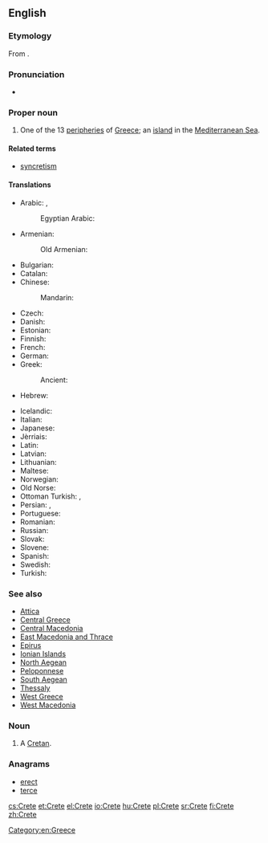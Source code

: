 {{also|crête}}
==English==

===Etymology===
From {{etyl|grc|en}} {{term|Κρήτη||sc=polytonic|tr=Krētē|lang=grc}}.

===Pronunciation===
* {{rhymes|iːt|lang=en}}

===Proper noun===
{{wikipedia}}
{{en-proper noun}}

# One of the 13 [[peripheries]] of [[Greece]]; an [[island]] in the [[Mediterranean Sea]].

====Related terms====
* [[syncretism]]

====Translations====
{{trans-top|island}}
* Arabic: {{t|ar|كريت|f|tr=kirit|sc=Arab}}, {{qualifier|archaic}} {{t|ar|اقريطش|f|tr=ʔiqriṭsh|sc=Arab}}
*: Egyptian Arabic: {{t|arz|كريت|f|tr=kerit|sc=Arab}}
* Armenian: {{t|hy|Կրետե|tr=Krete}}
*: Old Armenian: {{t|xcl|Կրետէ|tr=Kretē}}
* Bulgarian: {{t|bg| Крит|m|tr=Krit|sc=Cyrl}}
* Catalan: {{t+|ca|Creta|f}}
* Chinese:
*: Mandarin: {{t+check|cmn|克里特岛|sc=Hani}} <!-- was "Chinese"; please verify correctness, check script variant (|sc=Hani or |sc=Hans; see [[Template:t/documentation]]) -->
* Czech: {{t+|cs|Kréta|f}}
* Danish: {{t|da|Kreta}}
* Estonian: {{t+|et|Kreeta}}
* Finnish: {{t+|fi|Kreeta}}
* French: {{t+|fr|Crète|f}}
* German: {{t+|de|Kreta|n}}
* Greek: {{t+|el|Κρήτη|f|tr=Kríti}}
*: Ancient: {{t|grc|Κρήτη|f|tr=Krētē|sc=polytonic}}
* Hebrew: {{t|he|כרתים|tr=kritym|sc=Hebr}}
{{trans-mid}}
* Icelandic: {{t+|is|Krít|f}}
* Italian: {{t|it|Creta|f}}
* Japanese: {{t|ja|クレタ島|tr=Kuretatō|sc=Jpan}}
* Jèrriais: {{t|roa-jer|Crête|f}}
* Latin: {{t|la|Creta}}
* Latvian: {{t|lv|Krēta|f}}
* Lithuanian: {{t|lt|Kreta|f}}
* Maltese: {{t|mt|Kreta}}
* Norwegian: {{t|no|Kreta}}
* Old Norse: {{t|non|Krít|f}}
* Ottoman Turkish: {{t|ota|گریت|tr=Girît|sc=ota-Arab}}, {{t|ota|گرید|tr=Girît|sc=ota-Arab}}
* Persian: {{t+|fa|کرت|tr=Keret|sc=fa-Arab}}, {{qualifier|archaic}} {{t|fa|اقریطس|tr=eqrits|sc=fa-Arab}}
* Portuguese: {{t|pt|Creta|f}}
* Romanian: {{t|ro|Creta|f}}
* Russian: {{t+|ru|Крит|m|tr=Krit}}
* Slovak: {{t|sk|Kréta}}
* Slovene: {{t|sl|Kréta|f}}
* Spanish: {{t|es|Creta}}
* Swedish: {{t|sv|Kreta}}
* Turkish: {{t+|tr|Girit}}
{{trans-bottom}}

===See also===
* [[Attica]]
* [[Central Greece]]
* [[Central Macedonia]]
* [[East Macedonia and Thrace]]
* [[Epirus]]
* [[Ionian Islands]]
* [[North Aegean]]
* [[Peloponnese]]
* [[South Aegean]]
* [[Thessaly]]
* [[West Greece]]
* [[West Macedonia]]

===Noun===
{{en-noun}}

# {{context|archaic|lang=en}} A [[Cretan]].

===Anagrams===
* [[erect#English|erect]]
* [[terce#English|terce]]

[[Category:en:Greece]]

[[cs:Crete]]
[[et:Crete]]
[[el:Crete]]
[[io:Crete]]
[[hu:Crete]]
[[pl:Crete]]
[[sr:Crete]]
[[fi:Crete]]
[[zh:Crete]]